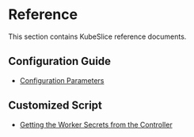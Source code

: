 # Reference
This section contains KubeSlice reference documents.

## Configuration Guide
- [Configuration Parameters](/versioned_docs/version-0.4.0/reference/configuration-parameters.mdx)

## Customized Script
- [Getting the Worker Secrets from the Controller](/versioned_docs/version-0.4.0/reference/script-to-get-the-secrets-of-the-worker-cluster.mdx)